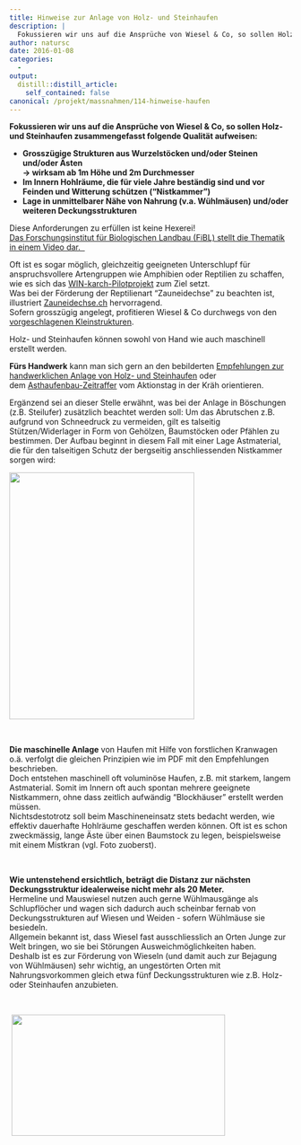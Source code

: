 ```yaml
---
title: Hinweise zur Anlage von Holz- und Steinhaufen
description: |
  Fokussieren wir uns auf die Ansprüche von Wiesel & Co, so sollen Holz- und Steinhaufen zusammengefasst folgende Qualität aufweisen:  Grosszügige Strukturen aus Wurzelstöcken und/oder Steinen und/oder Ästen -> wirksam ab 1m Höhe und 2m Durchmesser Im Innern Hohlräume, die für viele Jahre beständig sind und vor Feinden und Witterung schützen ("Nistkammer") Lage in unmittelbarer Nähe von Nahrung (v.a. Wühlmäusen) und/oder weiteren Deckungsstrukturen  
author: natursc
date: 2016-01-08
categories:
  - 
output:
  distill::distill_article:
    self_contained: false
canonical: /projekt/massnahmen/114-hinweise-haufen
---
```



**Fokussieren wir uns auf die Ansprüche von Wiesel & Co, so sollen Holz-
und Steinhaufen zusammengefasst folgende Qualität aufweisen: **

-   **Grosszügige Strukturen aus Wurzelstöcken und/oder Steinen und/oder
    Ästen  
    -&gt; wirksam ab 1m Höhe und 2m Durchmesser**
-   **Im Innern Hohlräume, die für viele Jahre beständig sind und vor
    Feinden und Witterung schützen ("Nistkammer")**
-   **Lage in unmittelbarer Nähe von Nahrung (v.a. Wühlmäusen) und/oder
    weiteren Deckungsstrukturen **

Diese Anforderungen zu erfüllen ist keine Hexerei!  
[Das Forschungsinstitut für Biologischen Landbau (FiBL) stellt die
Thematik in einem Video
dar.  ](https://www.youtube.com/watch?v=8FfOk1k-eMk)

Oft ist es sogar möglich, gleichzeitig geeigneten Unterschlupf für
anspruchsvollere Artengruppen wie Amphibien oder Reptilien zu schaffen,
wie es sich das
[WIN-karch-Pilotprojekt](http://www.wieselundco.ch/news/2-uncategorised/88-musteliden-und-reptilien-win-karch-pilotprojekt)
zum Ziel setzt.   
Was bei der Förderung der Reptilienart "Zauneidechse" zu beachten ist,
illustriert
[Zauneidechse.ch](https://www.zauneidechse.ch/) hervorragend.  
Sofern grosszügig angelegt, profitieren Wiesel & Co durchwegs von den
[vorgeschlagenen
Kleinstrukturen](https://www.zauneidechse.ch/kleinstrukturen/).

Holz- und Steinhaufen können sowohl von Hand wie auch maschinell
erstellt werden.

**Fürs Handwerk** kann man sich gern an den bebilderten [Empfehlungen
zur handwerklichen Anlage von Holz- und
Steinhaufen](images/dokumente/Holz-Steinhaufen_Empfehlungen_WiCoZ_20190310_red.pdf) oder
dem [Asthaufenbau-Zeitraffer](https://www.youtube.com/watch?v=xJ9-ijG-5SE) vom
Aktionstag in der Kräh orientieren.

  
Ergänzend sei an dieser Stelle erwähnt, was bei der Anlage in Böschungen
(z.B. Steilufer) zusätzlich beachtet werden soll: Um das Abrutschen z.B.
aufgrund von Schneedruck zu vermeiden, gilt es talseitig
Stützen/Widerlager in Form von Gehölzen, Baumstöcken oder Pfählen zu
bestimmen. Der Aufbau beginnt in diesem Fall mit einer Lage Astmaterial,
die für den talseitigen Schutz der bergseitig anschliessenden Nistkammer
sorgen wird:

<img src="images/fotos/Massnahmen-Page/WiCoZ-Schulklasse-Maerz-2018-2_red.jpg" width="330" height="440" />

 

**Die maschinelle Anlage** von Haufen mit Hilfe von forstlichen
Kranwagen o.ä. verfolgt die gleichen Prinzipien wie im PDF mit den
Empfehlungen beschrieben.  
Doch entstehen maschinell oft voluminöse Haufen, z.B. mit starkem,
langem Astmaterial. Somit im Innern oft auch spontan mehrere geeignete
Nistkammern, ohne dass zeitlich aufwändig "Blockhäuser" erstellt werden
müssen.   
Nichtsdestotrotz soll beim Maschineneinsatz stets bedacht werden, wie
effektiv dauerhafte Hohlräume geschaffen werden können. Oft ist es schon
zweckmässig, lange Äste über einen Baumstock zu legen, beispielsweise
mit einem Mistkran (vgl. Foto zuoberst).

 

**Wie untenstehend ersichtlich, beträgt die Distanz zur nächsten
Deckungsstruktur idealerweise nicht mehr als 20 Meter.**  
Hermeline und Mauswiesel nutzen auch gerne Wühlmausgänge als
Schlupflöcher und wagen sich dadurch auch scheinbar fernab von
Deckungsstrukturen auf Wiesen und Weiden - sofern Wühlmäuse sie
besiedeln.   
Allgemein bekannt ist, dass Wiesel fast ausschliesslich an Orten Junge
zur Welt bringen, wo sie bei Störungen Ausweichmöglichkeiten haben.   
Deshalb ist es zur Förderung von Wieseln (und damit auch zur Bejagung
von Wühlmäusen) sehr wichtig, an ungestörten Orten mit Nahrungsvorkommen
gleich etwa fünf Deckungsstrukturen wie z.B. Holz- oder Steinhaufen
anzubieten.    

 

 <img src="images/fotos/Massnahmen-Page/Lebensraum_Beispiel.png" width="381" height="216" />

<img src="images/fotos/Massnahmen-Page/quelle.jpg" width="369" height="16" />

<!--http://wieselundco.ch/projekt/massnahmen/114-hinweise-haufen-->
